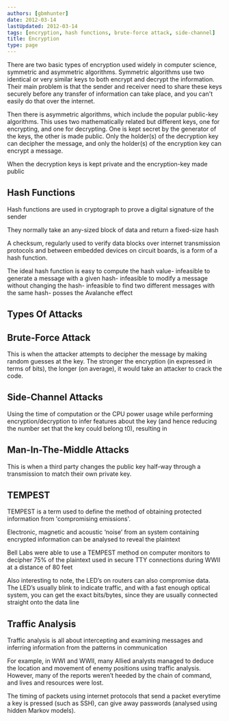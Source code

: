 ```yaml
---
authors: [gbmhunter]
date: 2012-03-14
lastUpdated: 2012-03-14
tags: [encryption, hash functions, brute-force attack, side-channel]
title: Encryption
type: page
---
```


There are two basic types of encryption used widely in computer science, symmetric and asymmetric algorithms. Symmetric algorithms use two identical or very similar keys to both encrypt and decrypt the information. Their main problem is that the sender and receiver need to share these keys securely before any transfer of information can take place, and you can't easily do that over the internet.

Then there is asymmetric algorithms, which include the popular public-key algorithms. This uses two mathematically related but different keys, one for encrypting, and one for decrypting. One is kept secret by the generator of the keys, the other is made public. Only the holder(s) of the decryption key can decipher the message, and only the holder(s) of the encryption key can encrypt a message.

When the decryption keys is kept private and the encryption-key made public

## Hash Functions

Hash functions are used in cryptograph to prove a digital signature of the sender

They normally take an any-sized block of data and return a fixed-size hash

A checksum, regularly used to verify data blocks over internet transmission protocols and between embedded devices on circuit boards, is a form of a hash function.

The ideal hash function is easy to compute the hash value- infeasible to generate a message with a given hash- infeasible to modify a message without changing the hash- infeasible to find two different messages with the same hash- posses the Avalanche effect

## Types Of Attacks

## Brute-Force Attack

This is when the attacker attempts to decipher the message by making random guesses at the key. The stronger the encryption (in expressed in terms of bits), the longer (on average), it would take an attacker to crack the code.

## Side-Channel Attacks

Using the time of computation or the CPU power usage while performing encryption/decryption to infer features about the key (and hence reducing the number set that the key could belong t0), resulting in

## Man-In-The-Middle Attacks

This is when a third party changes the public key half-way through a transmission to match their own private key.

## TEMPEST

TEMPEST is a term used to define the method of obtaining protected information from 'compromising emissions'.

Electronic, magnetic and acoustic ‘noise’ from an system containing encrypted information can be analysed to reveal the plaintext

Bell Labs were able to use a TEMPEST method on computer monitors to decipher 75% of the plaintext used in secure TTY connections during WWII at a distance of 80 feet

Also interesting to note, the LED’s on routers can also compromise data. The LED’s usually blink to indicate traffic, and with a fast enough optical system, you can get the exact bits/bytes, since they are usually connected straight onto the data line

## Traffic Analysis

Traffic analysis is all about intercepting and examining messages and inferring information from the patterns in communication

For example, in WWI and WWII, many Allied analysts managed to deduce the location and movement of enemy positions using traffic analysis. However, many of the reports weren’t heeded by the chain of command, and lives and resources were lost.

The timing of packets using internet protocols that send a packet everytime a key is pressed (such as SSH), can give away passwords (analysed using hidden Markov models).
